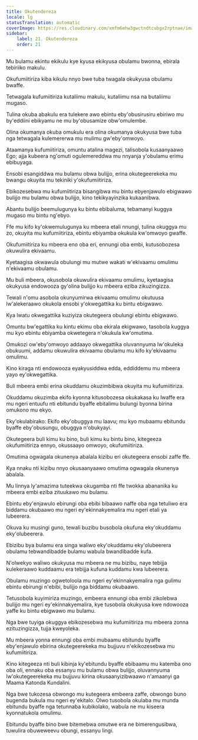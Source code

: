 ```yaml
---
title: Okutendereza
locale: lg
statusTranslation: automatic
coverImage: https://res.cloudinary.com/xmfm6mhw3gwctndtcubgx2rptnae/image/upload/v1741354419/small_cover_la_gran_rebelion_28716e29d2.webp
sidebar:
    label: 21. Okutendereza
    order: 21
---
```

Mu bulamu ekintu ekikulu kye kyusa ekikyusa obulamu bwonna, ebirala tebiriiko makulu.

Okufumiitiriza kiba kikulu nnyo bwe tuba twagala okukyusa obulamu bwaffe.

Tetwagala kufumiitiriza kutaliimu makulu, kutaliimu nsa na butaliimu mugaso.

Tulina okuba abakulu era tulekere awo ebintu eby'obusirusiru ebiriwo mu by'eddiini ebikyamu ne mu by'obusamize obw'omulembe.

Olina okumanya okuba omukulu era olina okumanya okukyusa bwe tuba nga tetwagala kulemererwa mu mulimu gw'eby'omwoyo.

Ataamanya kufumiitiriza, omuntu atalina magezi, talisobola kusaanyaawo Ego; ajja kubeera ng'omuti ogulemereddwa mu nnyanja y'obulamu erimu ebibuyaga.

Ensobi esangiddwa mu bulamu obwa bulijjo, erina okutegeerekeka mu bwangu okuyita mu tekiniki y'okufumiitiriza.

Ebikozesebwa mu kufumiitiriza bisangibwa mu bintu ebyenjawulo ebigwawo bulijjo mu bulamu obwa bulijjo, kino tekikyayinzika kukaanibwa.

Abantu bulijjo beemulugunya ku bintu ebibaluma, tebamanyi kuggya mugaso mu bintu ng'ebyo.

Ffe mu kifo ky'okwemulugunya ku mbeera etali nnungi, tulina okuggya mu zo, okuyita mu kufumiitiriza, ebintu ebiyamba okukula kw'omwoyo gwaffe.

Okufumiitiriza ku mbeera eno oba eri, ennungi oba embi, kutusobozesa okuwulira ekivaamu.

Kyetaagisa okwawula obulungi mu mutwe wakati w'ekivaamu omulimu n'ekivaamu obulamu.

Mu buli mbeera, okusobola okuwulira ekivaamu omulimu, kyetaagisa okukyusa endowooza gy'olina bulijjo ku mbeera eziba zikuzingizza.

Tewali n'omu asobola okunyumirwa ekivaamu omulimu okutuusa lw'alekeraawo okukola ensobi y'okwegattika ku bintu ebigwawo.

Kya lwatu okwegattika kuziyiza okutegeera obulungi ebintu ebigwawo.

Omuntu bw'egattika ku kintu ekimu oba ekirala ekigwawo, tasobola kuggya mu kyo ebintu ebiyamba okwetegera n'okukula kw'omutima.

Omukozi ow'eby'omwoyo addaayo okwegattika oluvannyuma lw'okuleka obukuumi, addamu okuwulira ekivaamu obulamu mu kifo ky'ekivaamu omulimu.

Kino kiraga nti endowooza eyakyusiddwa edda, eddiddemu mu mbeera yayo ey'okwegattika.

Buli mbeera embi erina okuddamu okuzimbibwa okuyita mu kufumiitiriza.

Okuddamu okuzimba ekifo kyonna kitusobozesa okukakasa ku lwaffe era mu ngeri entuufu nti ebitundu byaffe ebitalimu bulungi byonna birina omukono mu ekyo.

Eky'okulabirako: Ekifo eky'obuggya mu laavu; mu kyo mubaamu ebitundu byaffe eby'obusungu, obuggya n'obukyayi.

Okutegeera buli kimu ku bino, buli kimu ku bintu bino, kitegeeza okufumiitiriza ennyo, okussaayo omwoyo, okufumiitiriza.

Omutima ogwagala okunenya abalala kizibu eri okutegeera ensobi zaffe ffe.

Kya nnaku nti kizibu nnyo okusaanyaawo omutima ogwagala okunenya abalala.

Mu linnya ly'amazima tuteekwa okugamba nti ffe twokka abananika ku mbeera embi eziba zituukawo mu bulamu.

Ebintu eby'enjawulo ebirungi oba ebibi bibaawo naffe oba nga tetuliwo era biddamu okubaawo mu ngeri ey'ekinnakyemalira mu ngeri etali ya lubeerera.

Okuva ku musingi guno, tewali buzibu busobola okufuna eky'okuddamu eky'olubeerera.

Ebizibu bya bulamu era singa waliwo eky'okuddamu eky'olubeerera obulamu tebwandibadde bulamu wabula bwandibadde kufa.

N'olwekyo waliwo okukyusa mu mbeera ne mu bizibu, naye tebijja kulekeraawo kuddaamu era tebijja kufuna kuddamu kwa lubeerera.

Obulamu muzingo ogwetoloola mu ngeri ey'ekinnakyemalira nga gulimu ebintu ebirungi n'ebibi, bulijjo nga biddamu okubaawo.

Tetusobola kuyimiriza muzingo, embeera ennungi oba embi zikolebwa bulijjo mu ngeri ey'ekinnakyemalira, kye tusobola okukyusa kwe ndowooza yaffe ku bintu ebigwawo mu bulamu.

Nga bwe tuyiga okuggya ebikozesebwa mu kufumiitiriza mu mbeera zonna ezituzingizza, tujja kweyoleka.

Mu mbeera yonna ennungi oba embi mubaamu ebitundu byaffe eby'enjawulo ebirina okutegeerekeka mu bujjuvu n'ekikozesebwa mu kufumiitiriza.

Kino kitegeeza nti buli kibinja ky'ebitundu byaffe ebibaamu mu katemba ono oba oli, ennaku oba essanyu mu bulamu obwa bulijjo, oluvannyuma lw'okutegeerekeka mu bujjuvu kirina okusaanyizibwaawo n'amaanyi ga Maama Katonda Kundalini.

Nga bwe tukozesa obwongo mu kutegeera embeera zaffe, obwongo buno bugenda bukula mu ngeri ey'ekitalo. Olwo tusobola okulaba mu munda ebitundu byaffe nga tetunnaba kubikolako, wabula ne mu kiseera kyonnatukola omulimu.

Ebitundu byaffe bino bwe bitemebwa omutwe era ne bimerengusibwa, tuwulira obuweweevu obungi, essanyu lingi.

